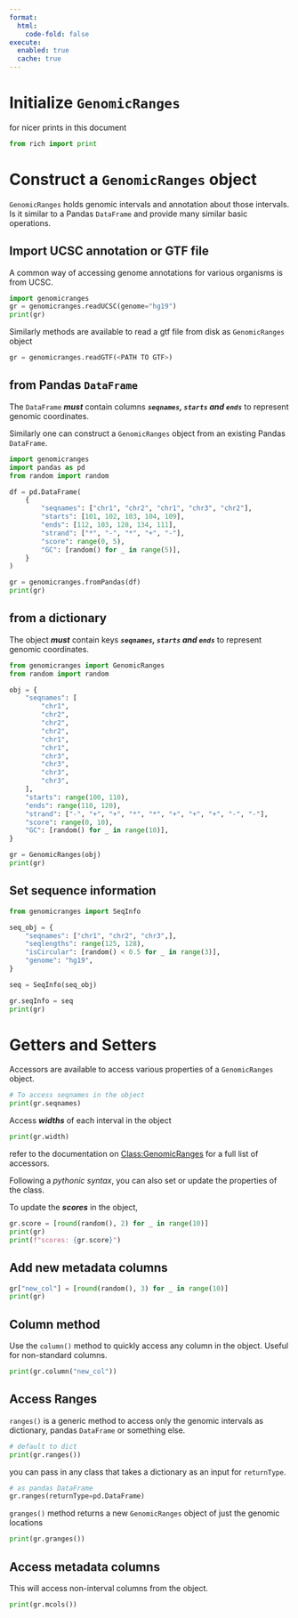 ```yaml
---
format:
  html:
    code-fold: false
execute: 
  enabled: true
  cache: true
---
```



# Initialize `GenomicRanges` {.unnumbered}

for nicer prints in this document
```python
from rich import print
```

# Construct a `GenomicRanges` object 

`GenomicRanges` holds genomic intervals and annotation about those intervals. Is it similar to a Pandas `DataFrame` and provide many similar basic operations.

## Import UCSC annotation or GTF file

A common way of accessing genome annotations for various organisms is from UCSC. 

```python
import genomicranges
gr = genomicranges.readUCSC(genome="hg19")
print(gr)
```

Similarly methods are available to read a gtf file from disk as `GenomicRanges` object

```python
gr = genomicranges.readGTF(<PATH TO GTF>)
```

## from Pandas `DataFrame`

:::{.callout-note}
The `DataFrame` ***must*** contain columns ***`seqnames`, `starts` and `ends`*** to represent genomic coordinates.
:::

Similarly one can construct a `GenomicRanges` object from an existing Pandas `DataFrame`.

```python
import genomicranges
import pandas as pd
from random import random

df = pd.DataFrame(
    {
        "seqnames": ["chr1", "chr2", "chr1", "chr3", "chr2"],
        "starts": [101, 102, 103, 104, 109],
        "ends": [112, 103, 128, 134, 111],
        "strand": ["*", "-", "*", "+", "-"],
        "score": range(0, 5),
        "GC": [random() for _ in range(5)],
    }
)

gr = genomicranges.fromPandas(df)
print(gr)
```

## from a dictionary

:::{.callout-note}
The object ***must*** contain keys ***`seqnames`, `starts` and `ends`*** to represent genomic coordinates.
:::

```python
from genomicranges import GenomicRanges
from random import random

obj = {
    "seqnames": [
        "chr1",
        "chr2",
        "chr2",
        "chr2",
        "chr1",
        "chr1",
        "chr3",
        "chr3",
        "chr3",
        "chr3",
    ],
    "starts": range(100, 110),
    "ends": range(110, 120),
    "strand": ["-", "+", "+", "*", "*", "+", "+", "+", "-", "-"],
    "score": range(0, 10),
    "GC": [random() for _ in range(10)],
}

gr = GenomicRanges(obj)
print(gr)
```

## Set sequence information

```python
from genomicranges import SeqInfo

seq_obj = {
    "seqnames": ["chr1", "chr2", "chr3",],
    "seqlengths": range(125, 128),
    "isCircular": [random() < 0.5 for _ in range(3)],
    "genome": "hg19",
}

seq = SeqInfo(seq_obj)

gr.seqInfo = seq
print(gr)
```

# Getters and Setters

Accessors are available to access various properties of a `GenomicRanges` object.

```python

# To access seqnames in the object
print(gr.seqnames)
```

Access ***widths*** of each interval in the object

```python
print(gr.width)
```


:::{.callout-note}
refer to the documentation on [Class:GenomicRanges](https://biocpy.github.io/GenomicRanges/api/genomicranges.html#genomicranges.GenomicRanges.GenomicRanges) for a full list of accessors.
:::

Following a *pythonic syntax*, you can also set or update the properties of the class.

To update the ***scores*** in the object, 

```python
gr.score = [round(random(), 2) for _ in range(10)]
print(gr)
print(f"scores: {gr.score}")
```

## Add new metadata columns

```python
gr["new_col"] = [round(random(), 3) for _ in range(10)]
print(gr)
```

## **Column** method
Use the `column()` method to quickly access any column in the object. Useful for non-standard columns.

```python
print(gr.column("new_col"))
```

## Access Ranges

`ranges()` is a generic method to access only the genomic intervals as dictionary, pandas `DataFrame` or something else.

```python
# default to dict
print(gr.ranges())
```

:::{.callout-tip}
you can pass in any class that takes a dictionary as an input for `returnType`.
:::

```python
# as pandas DataFrame
gr.ranges(returnType=pd.DataFrame)
```

`granges()` method returns a new `GenomicRanges` object of just the genomic locations

```python
print(gr.granges())
```

## Access metadata columns

This will access non-interval columns from the object. 

```python
print(gr.mcols())
```